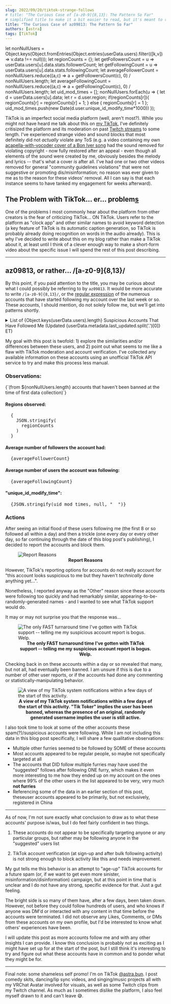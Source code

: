 ```yaml
---
slug: 2022/09/20/tiktok-strange-follows
# title: "The Curious Case of [a-z0-9]{8,13}: The Pattern So Far"
# simplified title to make it a bit easier to read, but it's meant to refer to the regular expression of suspicious user account names in this post
title: "The Curious Case of az09813: The Pattern So Far"
authors: [astra]
tags: [TikTok]
---
```

let nonNullUsers = Object.keys(Object.fromEntries(Object.entries(userData.users).filter(([k,v]) => v.data !== null)));
let regionCounts = {};
let getFollowersCount = u => userData.users[u].data.stats.followerCount;
let getFollowingCount = u => userData.users[u].data.stats.followingCount;
let averageFollowerCount = nonNullUsers.reduce((a,c) => a + getFollowersCount(c), 0) / nonNullUsers.length;
let averageFollowingCount = nonNullUsers.reduce((a,c) => a + getFollowingCount(c), 0) / nonNullUsers.length;
let uid_mod_times = [];
nonNullUsers.forEach(u => {
  let d = userData.users[u].data;
  let r = d.user.region;
  if(regionCounts[r]){
    regionCounts[r] = regionCounts[r] + 1;
  } else {
    regionCounts[r] = 1
  };
  uid_mod_times.push(new Date(d.user.unique_id_modify_time*1000))
});



TikTok is an imperfect social media platform (well, aren't most?). While you might not have heard me talk about this on [my TikTok](https://www.tiktok.com/@astra.bun/), I've definitely critisized the platform and its moderation on past [Twitch streams](https://www.twitch.tv/astrabun) to some length. I've experienced strange video and sound blocks that most definitely did not *actually* violate any ToS (e.g. a video containing my own [acapella-with-vocoder cover of a Bon Iver song](https://www.tiktok.com/@astra.bun/video/7105965403112885546) had the sound removed for violating copyright - now fully restored after an appeal - even though all elements of the sound were created by me, obviously besides the melody and lyrics -- that's what a cover *is* after all. I've had one or two other videos removed for general "community guidelines violations" that were not suggestive or promoting dis/misinformation; no reason was ever given to me as to the reason for these videos' removal. All I can say is that each instance seems to have tanked my engagement for weeks afterward).

## The Problem with TikTok... er... problem<u>**s**</u>

One of the problems I most commonly hear about the platform from other creators is the fear of criticizing TikTok... ON TikTok. Users refer to the platform as "clock app" and other similar names to avoid keyword detection (a key feature of TikTok is its automatic caption generation, so TikTok is probably already doing recognition on words in the audio already). This is why I've decided to write about this on my blog rather than make a TikTok about it, at least until I think of a clever enough way to make a short-form video about the specific issue I will spend the rest of this post describing.

---

## az09813, or rather... /[a-z0-9]{8,13}/

By this point, if you paid attention to the title, you may be curious about what I could possibly be referring to by `az09813`. It would be more accurate to write `/[a-z0-9]{8,13}/`, or the [regular expression](https://en.wikipedia.org/wiki/Regular_expression) of the numerous accounts that have started following my account over the last week or so. These accounts, I should mention, do not solely follow me, but we'll get into patterns shortly. 

<details>
  <summary>List of {Object.keys(userData.users).length} Suspicious Accounts That Have Followed Me (Updated {userData.metadata.last_updated.split('.')[0]} ET)</summary>
  <div>
    {Object.keys(userData.users).map(e => <pre>{e}</pre>)}
  </div>

</details>

My goal with this post is twofold: 1) explore the similarities and/or differences between these users, and 2) point out what seems to me like a flaw with TikTok moderation and account verification. I've collected any available information on these accounts using an unofficial TikTok API service to try and make this process less manual.

### Observations:

<div style={{ fontStyle: "italic" }}>
  {`(from ${nonNullUsers.length} accounts that haven't been banned at the time of first data collection)`}
</div>

#### Regions observed: 
<pre>
  {
    JSON.stringify(
      regionCounts
    )
  }
</pre>

#### Average number of followers the account had:

<pre>
  {averageFollowerCount}
</pre>

#### Average number of users the account was following:

<pre>
  {averageFollowingCount}
</pre>

#### "unique_id_modify_time":

<pre>
  {JSON.stringify(uid_mod_times, null, "  ")}
</pre>


### Actions

After seeing an initial flood of these users following me (the first 8 or so followed all within a day) and then a trickle (one every day or every other day, so far continuing through the date of this blog post's publishing), I decided to report the accounts and block them. 

<figure>
  <img src={imgReportReasons} alt="Report Reasons" style={{ width: '50%', display: "block", marginLeft: "auto", marginRight: "auto" }} />
  <figcaption align="center" style={{ textAlign: "center" }}>
    <b>Report Reasons</b>
  </figcaption>
</figure>

However, TikTok's reporting options for accounts do not really account for "this account looks suspicious to me but they haven't *technically* done anything yet...". 

Nonetheless, I reported anyway as the "Other" reason since these accounts were following too quickly and had remarkably similar, appearing-to-be-randomly-generated names - and I wanted to see what TikTok support would do. 

It may or may not surprise you that the response was...

<figure>
  <img src={imgReportStatus} alt="The only FAST turnaround time I've gotten with TikTok support -- telling me my suspicious account report is bogus. Welp." style={{ width: '50%', display: "block", marginLeft: "auto", marginRight: "auto" }} />
  <figcaption align="center" style={{ textAlign: "center" }}>
    <b>The only FAST turnaround time I've gotten with TikTok support -- telling me my suspicious account report is bogus. Welp.</b>
  </figcaption>
</figure>

Checking back in on these accounts within a day or so revealed that many, but not all, had eventually been banned. I am unsure if this is due to a number of other user reports, or if the accounts had done any commenting or statistically-manipulating behavior. 

<figure>
  <img src={imgReportFollowUps} alt="A view of my TikTok system notifications within a few days of the start of this activity." style={{ width: '50%', display: "block", marginLeft: "auto", marginRight: "auto" }} />
  <figcaption align="center" style={{ textAlign: "center" }}>
    <b>A view of my TikTok system notifications within a few days of the start of this activity. "Tik Toker" implies the user has been banned, whereas the presence of an original, randomly generated username implies the user is still active. </b>
  </figcaption>
</figure>

I also took time to look at some of the other accounts these spam(?)/suspicious accounts were following. While I am not including this data in this blog post specifically, I will share a few qualitative observations:

- Multiple other furries seemed to be followed by SOME of these accounts
- Most accounts appeared to be regular people, so maybe not specifically targeted at all
- The accounts that DID follow multiple furries may have used the "suggested" follows after following ONE furry, which makes it even more interesting to me how they ended up on my account on the ones where 99% of the other users in the list appeared to be very, very much **not furries**
- Referencing some of the data in an earlier section of this post, theseuser accounts appeared to be primarily, but not exclusively, registered in China

---

As of now, I'm not sure exactly what conclusion to draw as to what these accounts' purpose is/was, but I do feel fairly confident in two things.

1) These accounts do not appear to be specifically targeting anyone or any particular groups, but rather may be following anyone in the "suggested" users list

2) TikTok account verification (at sign-up and after bulk following activity) is not strong enough to block activity like this and needs improvement.

My gut tells me this behavior is an attempt to "age-up" TikTok accounts for a future spam (or, if we want to get even more sinister, misinformation/disinformation) campaign, but at this point in time that is unclear and I do not have any strong, specific evidence for that. Just a gut feeling. 

The bright side is so many of them have, after a few days, been taken down. However, not before they could follow hundreds of users, and who knows if anyone was DM'd or interacted with any content in that time before the accounts were terminated. I did not observe any Likes, Comments, or DMs from these accounts on my own profile, but I'd be interested to know what others' experiences have been. 

I will update this post as more accounts follow me and with any other insights I can provide. I know this conclusion is probably not as exciting as I might have set up for at the start of the post, but I still think it's interesting to try and figure out what these accounts have in common and to ponder what they might be for. 

---

Final note: some shameless self promo! I'm on TikTok [@astra.bun](https://www.tiktok.com/@astra.bun/). I post comedy skits, dancing/lip sync videos, and singing/music projects all with my VRChat Avatar involved for visuals, as well as some Twitch clips from my Twitch channel. As much as I sometimes dislike the platform, I also feel myself drawn to it and can't leave :sweat_smile:.

<!-- 
List of accounts
  - lc42435c9c: Banned (as of 2022-09-19) (Response to my report the day they followed: "No Violation")
  - n66581b6f: Banned (as of 2022-09-19) (Response to my report the day they followed: "No Violation")
  - x32fc497dc: Banned (as of 2022-09-19) (Response to my report the day they followed: "No Violation")
  - pdbae77bef: Banned (as of 2022-09-19) (Response to my report the day they followed: "No Violation")
  - k74f8a9e4f: Banned (as of 2022-09-19) (Response to my report the day they followed: "No Violation")
  - lc7af668f: Banned (as of 2022-09-19) (Response to my report the day they followed: "No Violation")
  - p125abbdcb: Live (as of 2022-09-19) (Response to my report the day they followed: "No Violation")
  - i8c495666e: Banned (as of 2022-09-19) (Response to my report the day they followed: "No Violation")
  - p1dcdb5f: Banned (as of 2022-09-19) (Response to my report the day they followed: "No Violation")
  - i880eOfeOa: Banned (as of 2022-09-19) (Response to my report the day they followed: "No Violation")
  - p183eb8fb: Live (as of 2022-09-19) (Response to my report the day they followed: "No Violation")
  - akayxyuwjejbg: Live (as of 2022-09-19) (Response to my report the day they followed: "No Violation")
  - lc53eb68c: Live (as of 2022-09-19) (Response to my report the day they followed: "No Violation")

-->